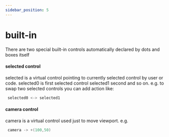 ```yaml
---
sidebar_position: 5
---
```


# built-in

There are two special built-in controls automatically declared by dots and boxes itself

#### **selected** control

selected is a virtual control pointing to currently selected control by user or code.
selected0 is first selected control selected1 second and so on.
e.g. to swap two selected controls you can add action like:
```C
 selected0 <-> selected1
```

#### **camera** control
camera is a virtual control used just to move viewport.
e.g.
```C
 camera -> +(100,50)
 ```